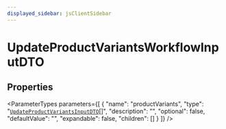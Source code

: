 ```yaml
---
displayed_sidebar: jsClientSidebar
---
```



# UpdateProductVariantsWorkflowInputDTO

## Properties

<ParameterTypes parameters={[
  {
    "name": "productVariants",
    "type": "[`UpdateProductVariantsInputDTO`](internal.internal-1.WorkflowTypes.ProductWorkflow.UpdateProductVariantsInputDTO.mdx)[]",
    "description": "",
    "optional": false,
    "defaultValue": "",
    "expandable": false,
    "children": []
  }
]} />
